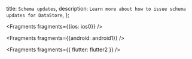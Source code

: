   title: `Schema updates`,
  description: `Learn more about how to issue schema updates for DataStore`,
};


<Fragments fragments={{ios: ios0}} />


<Fragments fragments={{android: android1}} />


<Fragments fragments={{ flutter: flutter2 }} />